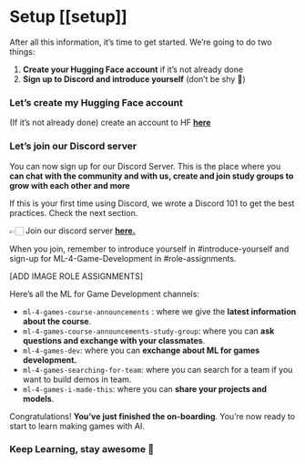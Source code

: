 # Setup [[setup]]

After all this information, it’s time to get started. We’re going to do two things:

1. **Create your Hugging Face account** if it’s not already done
2. **Sign up to Discord and introduce yourself** (don’t be shy 🤗)

### **Let’s create my Hugging Face account**

(If it’s not already done) create an account to HF **[here](https://huggingface.co/join)**

### **Let’s join our Discord server**

You can now sign up for our Discord Server. This is the place where you **can chat with the community and with us, create and join study groups to grow with each other and more**

If this is your first time using Discord, we wrote a Discord 101 to get the best practices. Check the next section.

👉🏻 Join our discord server **[here.](https://discord.gg/hugging-face-879548962464493619)**

When you join, remember to introduce yourself in #introduce-yourself and sign-up for ML-4-Game-Development in #role-assignments.

[ADD IMAGE ROLE ASSIGNMENTS]

Here’s all the ML for Game Development channels:

- `ml-4-games-course-announcements`  : where we give the **latest information about the course**.
- `ml-4-games-course-announcements-study-group`: where you can **ask questions and exchange with your classmates**.
- `ml-4-games-dev`: where you can **exchange about ML for games development.**
- `ml-4-games-searching-for-team`: where you can search for a team if you want to build demos in team.
- `ml-4-games-i-made-this`: where you can **share your projects and models**.

Congratulations! **You’ve just finished the on-boarding**. You’re now ready to start to learn making games with AI.

### **Keep Learning, stay awesome 🤗**